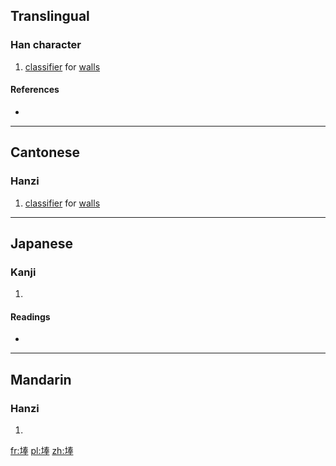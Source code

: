 ==Translingual==

===Han character===
{{Han char|rn=32|rad=土|as=08|sn=11|four=4515<sub>3</sub>|canj=土手大手 (GQKQ)|ids=⿰[[土]][[奉]]}}

# {{context|Cantonese|lang=mul}} [[classifier]] for [[wall]]s

====References====
* {{Han ref|kx=0231.030|dkj=05185|dj=0467.070|hdz=10448.020|uh=57F2|ud=22514|bh=D4BE|bd=54462}}

----

==Cantonese==

===Hanzi===
{{yue-hanzi|jyut=[[bong6]], [[bung6]], [[pung1]]|y=bong6, bung6, pung1}}

# [[classifier]] for [[wall]]s

----

==Japanese==

===Kanji===
{{ja-kanji|grade=|rs=土08}}

# {{defn|lang=ja|sort=土08}}

====Readings====
* {{ja-readings|on=[[ほう]] (hō), [[ぼう]] (bō)|kun=[[ちり]] (chiri)}}

----

==Mandarin==

===Hanzi===
{{cmn-hanzi|pin=[[běng]] ([[beng3]])|wg=peng<sup>3</sup>}}

# {{defn|lang=cmn|sort=土08}}

[[fr:埲]]
[[pl:埲]]
[[zh:埲]]
